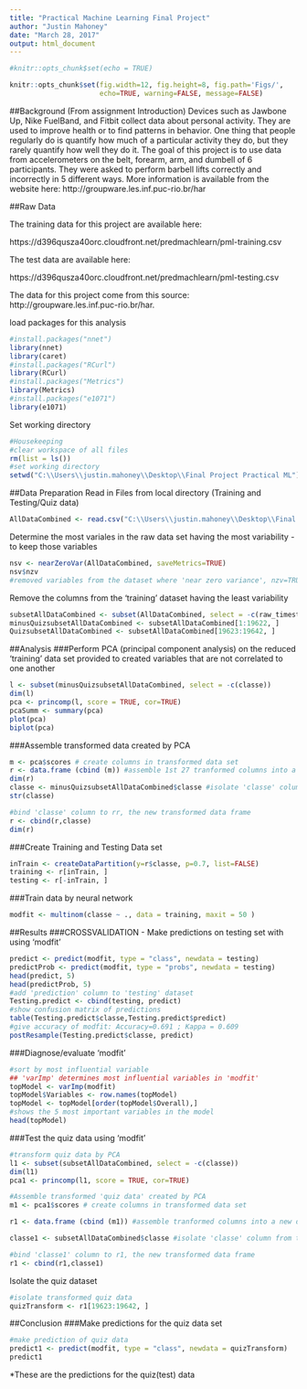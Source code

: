 ```yaml
---
title: "Practical Machine Learning Final Project"
author: "Justin Mahoney"
date: "March 28, 2017"
output: html_document
---
```


```r
#knitr::opts_chunk$set(echo = TRUE)

knitr::opts_chunk$set(fig.width=12, fig.height=8, fig.path='Figs/',
                      echo=TRUE, warning=FALSE, message=FALSE)
```

##Background
(From assignment Introduction)
Devices such as Jawbone Up, Nike FuelBand, and Fitbit collect data about personal activity. They are used to improve health or to find patterns in behavior. One thing that people regularly do is quantify how much of a particular activity they do, but they rarely quantify how well they do it. The goal of this project is to use data from accelerometers on the belt, forearm, arm, and dumbell of 6 participants. They were asked to perform barbell lifts correctly and incorrectly in 5 different ways. More information is available from the website here: http://groupware.les.inf.puc-rio.br/har 

##Raw Data

The training data for this project are available here:

https://d396qusza40orc.cloudfront.net/predmachlearn/pml-training.csv

The test data are available here:

https://d396qusza40orc.cloudfront.net/predmachlearn/pml-testing.csv

The data for this project come from this source: http://groupware.les.inf.puc-rio.br/har. 

load packages for this analysis
```r
#install.packages("nnet")
library(nnet)
library(caret)
#install.packages("RCurl")
library(RCurl)
#install.packages("Metrics")
library(Metrics)
#install.packages("e1071")
library(e1071)
```

Set working directory
```r
#Housekeeping
#clear workspace of all files
rm(list = ls())
#set working directory
setwd("C:\\Users\\justin.mahoney\\Desktop\\Final Project Practical ML")
```

##Data Preparation
Read in Files from local directory (Training and Testing/Quiz data)
```r
AllDataCombined <- read.csv("C:\\Users\\justin.mahoney\\Desktop\\Final Project Practical ML\\pml-training AND testingCombined.csv")
```

Determine the most variales in the raw data set having the most variability - to keep those variables
```r
nsv <- nearZeroVar(AllDataCombined, saveMetrics=TRUE)
nsv$nzv
#removed variables from the dataset where 'near zero variance', nzv=TRUE
```

Remove the columns from the 'training' dataset having the least variability
```r
subsetAllDataCombined <- subset(AllDataCombined, select = -c(raw_timestamp_part_1, raw_timestamp_part_2,cvtd_timestamp, user_name, X,new_window,kurtosis_roll_belt,kurtosis_picth_belt,kurtosis_yaw_belt,skewness_roll_belt,skewness_roll_belt.1,skewness_yaw_belt,max_roll_belt,max_picth_belt,max_yaw_belt,min_roll_belt,min_pitch_belt,min_yaw_belt,amplitude_roll_belt,amplitude_pitch_belt,amplitude_yaw_belt,var_total_accel_belt,avg_roll_belt,stddev_roll_belt,var_roll_belt,avg_pitch_belt,stddev_pitch_belt,var_pitch_belt,avg_yaw_belt,stddev_yaw_belt,var_yaw_belt,var_accel_arm,avg_roll_arm,stddev_roll_arm,var_roll_arm,avg_pitch_arm,stddev_pitch_arm,var_pitch_arm,avg_yaw_arm,stddev_yaw_arm,var_yaw_arm,kurtosis_roll_arm,kurtosis_picth_arm,kurtosis_yaw_arm,skewness_roll_arm,skewness_pitch_arm,skewness_yaw_arm,max_roll_arm ,max_picth_arm,max_yaw_arm,min_roll_arm,min_pitch_arm ,min_yaw_arm,amplitude_roll_arm,amplitude_pitch_arm,amplitude_yaw_arm,kurtosis_roll_dumbbell,kurtosis_picth_dumbbell,kurtosis_yaw_dumbbell,skewness_roll_dumbbell,skewness_pitch_dumbbell,skewness_yaw_dumbbell,max_roll_dumbbell,max_picth_dumbbell,max_yaw_dumbbell,min_roll_dumbbell,min_pitch_dumbbell,min_yaw_dumbbell,amplitude_roll_dumbbell,amplitude_pitch_dumbbell,amplitude_yaw_dumbbell,var_accel_dumbbell,avg_roll_dumbbell,stddev_roll_dumbbell,var_roll_dumbbell,avg_pitch_dumbbell,stddev_pitch_dumbbell,var_pitch_dumbbell,avg_yaw_dumbbell,stddev_yaw_dumbbell,var_yaw_dumbbell,kurtosis_roll_forearm,kurtosis_picth_forearm,kurtosis_yaw_forearm,skewness_roll_forearm,skewness_pitch_forearm,skewness_yaw_forearm,max_roll_forearm,max_picth_forearm,max_yaw_forearm,min_roll_forearm,min_pitch_forearm,min_yaw_forearm,amplitude_roll_forearm,amplitude_pitch_forearm,amplitude_yaw_forearm,var_accel_forearm,avg_roll_forearm,stddev_roll_forearm,var_roll_forearm,avg_pitch_forearm,stddev_pitch_forearm,var_pitch_forearm,avg_yaw_forearm,stddev_yaw_forearm,var_yaw_forearm))
minusQuizsubsetAllDataCombined <- subsetAllDataCombined[1:19622, ]
QuizsubsetAllDataCombined <- subsetAllDataCombined[19623:19642, ]
```
##Analysis
###Perform PCA (principal component analysis) on the reduced 'training' data set provided to created variables that are not correlated to one another
```r
l <- subset(minusQuizsubsetAllDataCombined, select = -c(classe))
dim(l)
pca <- princomp(l, score = TRUE, cor=TRUE)
pcaSumm <- summary(pca)
plot(pca)
biplot(pca)
```

###Assemble transformed data created by PCA
```r
m <- pca$scores # create columns in transformed data set
r <- data.frame (cbind (m)) #assemble 1st 27 tranformed columns into a new dataframe
dim(r)
classe <- minusQuizsubsetAllDataCombined$classe #isolate 'classe' column from training data
str(classe)

#bind 'classe' column to rr, the new transformed data frame
r <- cbind(r,classe)
dim(r)
```

###Create Training and Testing Data set
```r
inTrain <- createDataPartition(y=r$classe, p=0.7, list=FALSE)
training <- r[inTrain, ]
testing <- r[-inTrain, ]
```

###Train data by neural network
```r
modfit <- multinom(classe ~ ., data = training, maxit = 50 )
```
##Results
###CROSSVALIDATION - Make predictions on testing set with using 'modfit'
```r
predict <- predict(modfit, type = "class", newdata = testing)
predictProb <- predict(modfit, type = "probs", newdata = testing)
head(predict, 5)
head(predictProb, 5)
#add 'prediction' column to 'testing' dataset
Testing.predict <- cbind(testing, predict)
#show confusion matrix of predictions
table(Testing.predict$classe,Testing.predict$predict)
#give accuracy of modfit: Accuracy=0.691 ; Kappa = 0.609
postResample(Testing.predict$classe, predict)
```

###Diagnose/evaluate 'modfit'
```r
#sort by most influential variable
## 'varImp' determines most influential variables in 'modfit'
topModel <- varImp(modfit)
topModel$Variables <- row.names(topModel)
topModel <- topModel[order(topModel$Overall),]
#shows the 5 most important variables in the model
head(topModel)
```

###Test the quiz data using 'modfit'
```r
#transform quiz data by PCA
l1 <- subset(subsetAllDataCombined, select = -c(classe))
dim(l1)
pca1 <- princomp(l1, score = TRUE, cor=TRUE)

#Assemble transformed 'quiz data' created by PCA
m1 <- pca1$scores # create columns in transformed data set

r1 <- data.frame (cbind (m1)) #assemble tranformed columns into a new dataframe

classe1 <- subsetAllDataCombined$classe #isolate 'classe' column from training data

#bind 'classe1' column to r1, the new transformed data frame
r1 <- cbind(r1,classe1)
```

Isolate the quiz dataset
```r
#isolate transformed quiz data
quizTransform <- r1[19623:19642, ]
```

##Conclusion
###Make predictions for the quiz data set
```r
#make prediction of quiz data
predict1 <- predict(modfit, type = "class", newdata = quizTransform)
predict1
```
*These are the predictions for the quiz(test) data






